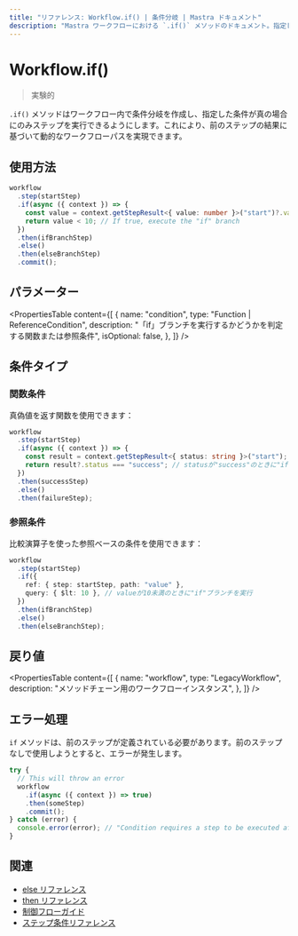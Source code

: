 ```yaml
---
title: "リファレンス: Workflow.if() | 条件分岐 | Mastra ドキュメント"
description: "Mastra ワークフローにおける `.if()` メソッドのドキュメント。指定した条件に基づいて条件分岐を作成します。"
---
```




# Workflow.if()

> 実験的

`.if()` メソッドはワークフロー内で条件分岐を作成し、指定した条件が真の場合にのみステップを実行できるようにします。これにより、前のステップの結果に基づいて動的なワークフローパスを実現できます。



## 使用方法

```typescript copy showLineNumbers
workflow
  .step(startStep)
  .if(async ({ context }) => {
    const value = context.getStepResult<{ value: number }>("start")?.value;
    return value < 10; // If true, execute the "if" branch
  })
  .then(ifBranchStep)
  .else()
  .then(elseBranchStep)
  .commit();
```



## パラメーター

<PropertiesTable
  content={[
    {
      name: "condition",
      type: "Function | ReferenceCondition",
      description:
        "「if」ブランチを実行するかどうかを判定する関数または参照条件",
      isOptional: false,
    },
  ]}
/>



## 条件タイプ

### 関数条件

真偽値を返す関数を使用できます：

```typescript
workflow
  .step(startStep)
  .if(async ({ context }) => {
    const result = context.getStepResult<{ status: string }>("start");
    return result?.status === "success"; // statusが"success"のときに"if"ブランチを実行
  })
  .then(successStep)
  .else()
  .then(failureStep);
```

### 参照条件

比較演算子を使った参照ベースの条件を使用できます：

```typescript
workflow
  .step(startStep)
  .if({
    ref: { step: startStep, path: "value" },
    query: { $lt: 10 }, // valueが10未満のときに"if"ブランチを実行
  })
  .then(ifBranchStep)
  .else()
  .then(elseBranchStep);
```



## 戻り値

<PropertiesTable
  content={[
    {
      name: "workflow",
      type: "LegacyWorkflow",
      description: "メソッドチェーン用のワークフローインスタンス",
    },
  ]}
/>



## エラー処理

`if` メソッドは、前のステップが定義されている必要があります。前のステップなしで使用しようとすると、エラーが発生します。

```typescript
try {
  // This will throw an error
  workflow
    .if(async ({ context }) => true)
    .then(someStep)
    .commit();
} catch (error) {
  console.error(error); // "Condition requires a step to be executed after"
}
```



## 関連

- [else リファレンス](./else.mdx)
- [then リファレンス](./then.mdx)
- [制御フローガイド](../../docs/workflows-legacy/control-flow.mdx)
- [ステップ条件リファレンス](./step-condition.mdx)
